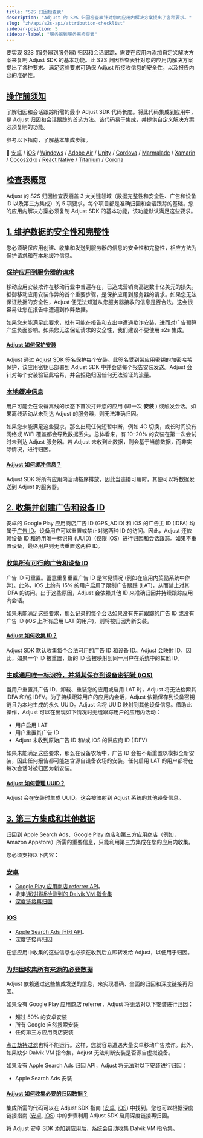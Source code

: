 ```yaml
---
title: "S2S 归因检查表"
description: "Adjust 的 S2S 归因检查表针对您的应用内解决方案提出了各种要求。"
slug: "zh/api/s2s-api/attribution-checklist"
sidebar-position: 5
sidebar-label: "服务器到服务器检查表"
---
```


要实现 S2S \(服务器到服务器\) 归因和会话跟踪，需要在应用内添加自定义解决方案来复制 Adjust SDK 的基本功能。此 S2S 归因检查表针对您的应用内解决方案提出了各种要求。满足这些要求可确保 Adjust 所接收信息的安全性，以及报告内容的准确性。

## [操作前须知](before-you-begin)

了解归因和会话跟踪所需的最小 Adjust SDK 代码长度。将此代码集成到应用中，是 Adjust 归因和会话跟踪的首选方法。该代码易于集成，并提供自定义解决方案必须复制的功能。

参考以下指南，了解基本集成步骤。

📖 [安卓](/zh/sdk/android) / [iOS](/zh/sdk/ios) / [Windows](/zh/sdk/windows) / [Adobe Air](https://github.com/adjust/adobe_air_sdk#basic-integration) / [Unity](/zh/sdk/unity) / [Cordova](https://github.com/adjust/cordova_sdk#basic-integration) / [Marmalade](https://github.com/adjust/marmalade_sdk#basic-integration) / [Xamarin](https://github.com/adjust/xamarin_sdk#basic-integration) / [Cocos2d\-x](https://github.com/adjust/cocos2dx_sdk#basic-integration) / [React Native](/zh/sdk/react-native) / [Titanium](https://github.com/adjust/titanium_sdk#basic-integration) / [Corona](https://github.com/adjust/corona_sdk#basic-integration)

## [检查表概览](checklist-overview)

Adjust 的 S2S 归因检查表涵盖 3 大关键领域（数据完整性和安全性、广告和设备 ID 以及第三方集成）的 5 项要求。每个项目都是准确归因和会话跟踪的基础。您的应用内解决方案必须复制 Adjust SDK 的基本功能，该功能默认满足这些要求。

## [1\. 维护数据的安全性和完整性](1-maintain-security-and-integrity)

您必须确保应用创建、收集和发送到服务器的信息的安全性和完整性，相应方法为保护请求和在本地缓冲信息。

### [保护应用到服务器的请求](secure-app-to-server-requests)

移动应用安装欺诈在移动行业中普遍存在，已造成营销商高达数十亿美元的损失。抵御移动应用安装作弊的首个重要步骤，是保护应用到服务器的请求。如果您无法保证数据的安全性，Adjust 便无法知道从您服务器接收的信息是否合法。这会很容易让您在报告中遭遇到作弊数据。

如果您未能满足此要求，就有可能在报告和支出中遭遇欺诈安装，进而对广告预算产生负面影响。如果您无法保证请求的安全性，我们建议不要使用 s2s 集成。

#### [Adjust 如何保护安装](how-adjust-secures-installs)

Adjust 通过 [Adjust SDK 签名](https://help.adjust.com/zh/article/sdk-signature)保护每个安装。此签名受到带[应用密钥](https://help.adjust.com/zh/article/sdk-signature#what-is-an-app-secret)的加密哈希保护，该应用密钥已部署到 Adjust SDK 中并会随每个报告安装发送。Adjust 会针对每个安装验证此哈希，并会拒绝归因任何无法验证的流量。

### [本地缓冲信息](buffer-information-locally)

用户可能会在设备离线的状态下首次打开您的应用 \(即一次 **安装** \) 或触发会话。如果离线活动从未到达 Adjust 的服务器，则无法准确归因。

如果您未能满足这些要求，那么出现任何短暂中断，例如 4G 切换，或长时间没有网络或 WiFi 覆盖都会导致数据丢失。总体看来，有 10–20% 的安装在第一次尝试时未到达 Adjust 服务器。若 Adjust 未收到此数据，则会基于当前数据，而非实际情况，进行归因。

#### [Adjust 如何缓冲信息？](how-adjust-buffers-information)

Adjust SDK 将所有应用内活动按序排放，因此当连接可用时，其便可以将数据发送到 Adjust 的服务器。

## [2\. 收集并创建广告和设备 ID](2-collect-and-create-advertising-and-device-ids)

安卓的 Google Play 应用商店广告 ID \(GPS_ADID\) 和 iOS 的广告主 ID \(IDFA\) 均属于[广告 ID](https://help.adjust.com/zh/article/device-identifiers#advertising-ids)。设备用户可以重置或禁止对这两种 ID 的访问。因此，Adjust 还依赖设备 ID 和通用唯一标识符 \(UUID\)（仅限 iOS）进行归因和会话跟踪。如果不重置设备，最终用户则无法重置这两种 ID。

### [收集所有可行的广告和设备 ID](gather-every-possible-advertising-and-device-id)

广告 ID 可重置。蓄意重复重置广告 ID 是常见情况 \(例如在应用内奖励系统中作弊\)。此外，iOS 上约有 15% 的用户启用了限制广告跟踪 \(LAT\)，从而禁止对其 IDFA 的访问。出于这些原因，Adjust 会依赖其他 ID 来准确归因并持续跟踪应用内会话。

如果未能满足这些要求，那么记录的每个会话如果没有先前跟踪的广告 ID 或没有广告 ID \(iOS 上所有启用 LAT 的用户\)，则将被归因为新安装。

#### [Adjust 如何收集 ID？](how-adjust-collects-ids)

Adjust SDK 默认收集每个合法可用的广告 ID 和设备 ID。Adjust 会映射 ID，因此，如果一个 ID 被重置，新的 ID 会被映射到同一用户在系统中的其他 ID。

### [生成通用唯一标识符，并将其保存到设备密钥链 \(iOS\)](generate-a-universally-unique-identifier-and-persist-it-to-the-device-keychain-ios)

当用户重置其广告 ID、卸载、重装您的应用或启用 LAT 时，Adjust 将无法检索其 IDFA 和/或 IDFV。为了持续跟踪用户的应用内会话，Adjust 依赖保存到设备密钥链且为本地生成的永久 UUID。Adjust 会将 UUID 映射到其他设备信息。借助此操作，Adjust 可以在出现如下情况时无缝跟踪用户的应用内活动：

-  用户启用 LAT
-  用户重置其广告 ID
-  Adjust 未收到原始广告 ID 和/或 iOS 的供应商 ID \(IDFV\)

如果未能满足这些要求，那么在设备农场中，广告 ID 会被不断重置以模拟全新安装，因此任何报告都可能包含源自设备农场的安装。任何启用 LAT 的用户都将在每次会话时被归因为新安装。

#### [Adjust 如何管理 UUID？](how-adjust-manages-uuids)

Adjust 会在安装时生成 UUID。这会被映射到 Adjust 系统的其他设备信息。

## [3\. 第三方集成和其他数据](3-third-party-integrations-and-additional-data)

归因到 Apple Search Ads、Google Play 商店和第三方应用商店（例如，Amazon Appstore）所需的重要信息，只能利用第三方集成在您的应用内收集。

您必须支持以下内容：

### [安卓](android)

-  [Google Play 应用商店 referrer API](https://developer.android.com/google/play/installreferrer/igetinstallreferrerservice.html)。
-  收集[通过拐折检测到的 Dalvik VM 指令集](https://android.googlesource.com/platform/libcore/+/master/libart/src/main/java/dalvik/system/VMRuntime.java#109)
-  [深度链接再归因](https://developer.android.com/training/app-links/deep-linking.html)

### [iOS](ios)

-  [Apple Search Ads 归因 API](https://searchads.apple.com/help/reporting/0028-apple-ads-attribution-api)。
-  [深度链接再归因](https://developer.apple.com/library/content/documentation/General/Conceptual/AppSearch/UniversalLinks.html)

在您应用中收集的这些信息也必须在收到后立即转发给 Adjust，以便用于归因。

### [为归因收集所有来源的必要数据](collect-the-necessary-data-for-attribution-across-all-sources)

Adjust 依赖通过这些集成发送的信息，来实现准确、全面的归因和深度链接再归因。

如果没有 Google Play 应用商店 referrer，Adjust 将无法对以下安装进行归因：

-  超过 50% 的安卓安装
-  所有 Google 自然搜索安装
-  任何第三方应用商店安装

[点击劫持过滤](https://help.adjust.com/zh/article/click-injection-filtering)也将不能运行。这样，您就容易遭遇大量安卓移动广告欺诈。此外，如果缺少 Dalvik VM 指令集，Adjust 无法判断安装是否源自虚拟设备。

如果没有 Apple Search Ads 归因 API，Adjust 将无法对以下安装进行归因：

-  Apple Search Ads 安装

#### [Adjust 如何收集必要的归因数据？](how-adjust-collects-the-necessary-attribution-data)

集成所需的代码可以在 Adjust SDK 指南 \([安卓](/zh/sdk/android), [iOS](/zh/sdk/ios)\) 中找到。您也可以根据深度链接指南 \([安卓](/zh/sdk/android/features/deep-links), [iOS](/zh/sdk/ios/features/deep-links)\) 中的步骤利用 Adjust SDK 启用深度链接再归因。

将 Adjust 安卓 SDK 添加到应用后，系统会自动收集 Dalvik VM 指令集。
